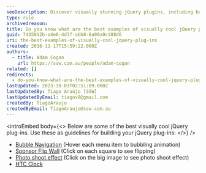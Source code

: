 ```yaml
---
seoDescription: Discover visually stunning jQuery plugins, including bubble navigation, sponsor flip wall, photo shoot effect, and HTC clock, to elevate your website's user experience.
type: rule
archivedreason:
title: Do you know what are the best examples of visually cool jQuery plug-ins?
guid: 7445012b-a4e6-4d3f-abb8-8a90a9c488d6
uri: the-best-examples-of-visually-cool-jquery-plug-ins
created: 2016-11-17T15:59:22.000Z
authors:
  - title: Adam Cogan
    url: https://ssw.com.au/people/adam-cogan
related: []
redirects:
  - do-you-know-what-are-the-best-examples-of-visually-cool-jquery-plug-ins
lastUpdated: 2023-10-03T02:51:09.000Z
lastUpdatedBy: Tiago Araújo [SSW]
lastUpdatedByEmail: tiagov8@gmail.com
createdBy: TiagoAraujo
createdByEmail: TiagoAraujo@ssw.com.au
---
```


<introEmbed
  body={<>
Below are some of the best visually cool jQuery plug-ins. Use these as guidelines for building your jQuery plug-ins:
  </>}
/>
- [Bubble Navigation](https://tympanus.net/Tutorials/BubbleNavigation/) (Hover each menu item to bubbling animation)
- [Sponsor Flip Wall](https://demo.tutorialzine.com/2010/03/sponsor-wall-flip-jquery-css/demo.php) (Click on each square to see flipping)
- [Photo shoot effect](https://demo.tutorialzine.com/2010/02/photo-shoot-css-jquery/demo.html) (Click on the big image to see photo shoot effect)
- [HTC Clock](https://www.jqueryscript.net/demo/HTC-Like-Weather-Clock-Plugin-jDigiClock)
